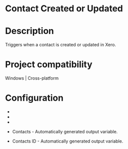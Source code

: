 ﻿# Contact Created or Updated

# Description

Triggers when a contact is created or updated in Xero.

# Project compatibility

Windows | Cross-platform

# Configuration

* 
* 
* 





* Contacts - Automatically generated output variable.
* Contacts ID - Automatically generated output variable.
